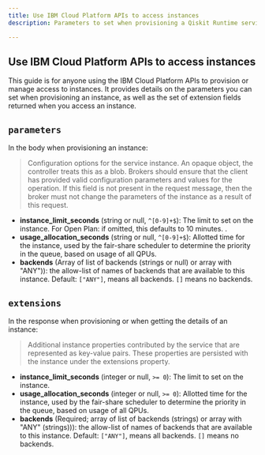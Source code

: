 ```yaml
---
title: Use IBM Cloud Platform APIs to access instances
description: Parameters to set when provisioning a Qiskit Runtime service instance, and extension fields returned when accessing an instance.

---
```


## Use IBM Cloud Platform APIs to access instances

This guide is for anyone using the IBM Cloud Platform APIs to provision or manage access to instances. It provides details on the parameters you can set when provisioning an instance, as well as the set of extension fields returned when you access an instance.

## `parameters`

In the body when provisioning an instance:

> Configuration options for the service instance. An opaque object, the controller treats this as a blob. Brokers should ensure that the client has provided valid configuration parameters and values for the operation. If this field is not present in the request message, then the broker must not change the parameters of the instance as a result of this request.

- **instance_limit_seconds** (string or null, `^[0-9]+$`): The limit to set on the instance. For Open Plan: if omitted, this defaults to 10 minutes.
.
- **usage_allocation_seconds** (string or null, `^[0-9]+$`): Allotted time for the instance, used by the fair-share scheduler to determine the priority in the queue, based on usage of all QPUs.
- **backends** (Array of list of backends (strings or null) or array with "ANY")): the allow-list of names of backends that are available to this instance. Default: `["ANY"]`, means all backends. `[]` means no backends.

## `extensions`

In the response when provisioning or when getting the details of an instance:

> Additional instance properties contributed by the service that are represented as key-value pairs. These properties are persisted with the instance under the extensions property.

- **instance_limit_seconds** (integer or null, `>= 0`): The limit to set on the instance.
- **usage_allocation_seconds** (integer or null, `>= 0`): Allotted time for the instance, used by the fair-share scheduler to determine the priority in the queue, based on usage of all QPUs.
- **backends** (Required; array of list of backends (strings) or array with "ANY" (strings))): the allow-list of names of backends that are available to this instance. Default: `["ANY"]`, means all backends. `[]` means no backends.